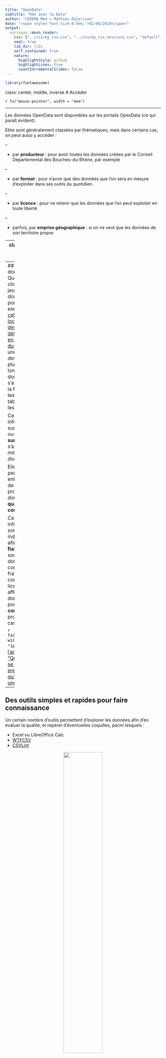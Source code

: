 ```yaml
---
title: "OpenData"
subtitle: "Rdv avec la Data"
author: "CEREMA Med > Mathieu Rajerison"
date: "<span style='font-size:0.5em;'>02/08/2018</span>"
output:
  xaringan::moon_reader:
    css: ["../css/my_css.css", "../css/my_css_session1.css", "default", "default-fonts"]
    seal: true
    lib_dir: libs
    self_contained: true
    nature:
      highlightStyle: github
      highlightLines: true
      countIncrementalSlides: false
---
```

```r
library(fontawesome)
```

class: center, middle, inverse
# Accéder

`r fa("mouse-pointer", width = "4em")` 

<!-- !! métiers de la donnée -->
<!-- !! http://eduscol.education.fr/sti/sites/eduscol.education.fr.sti/files/ressources/pedagogiques/693/693-isn-opendatadocument-ressource-prof.pdf -->

---

Les données OpenData sont disponibles sur les portails OpenData (ce qui paraît évident).

Elles sont généralement classées par thématiques, mais dans certains cas, on peut aussi y accéder :

--

- par **producteur** : pour avoir toutes les données créées par le Conseil Départemental des Bouches-du-Rhône, par exemple

--

- par **format** : pour n'avoir que des données que l'on sera en mesure d'exploiter dans ses outils du quotidien.

--

- par **licence** : pour ne retenir que les données que l'on peut exploiter en toute liberté

--

- parfois, par **emprise géographique** : si on ne veut que les données de son territoire propre

---
class: center, middle, inverse

# Faire connaissance

`r fa("comment", width = "4em")` 
---
## Méta-données
Quand on clique sur un jeu de données du portail, par exemple [celui-ci sur la localisation des défribrillateurs en Bouches-du-Rhône](https://trouver.datasud.fr/dataset/defibrillateurs-en-region-provence-alpes-cote-dazur), une description plus ou moins longue de la donnée s'affiche sous la forme de texte ou de tableau (voire les deux).

Ces informations sur la donnée, ou **données sur la donnée**, s'appellent les *méta-données*.

Elles permettent entre autres de savoir **qui** a produit la donnée, **quand** et **comment**.

Ces informations sont indispensables afin de **fiabiliser** la source d'une donnée, connaître sa fraîcheur, connaître la licence affectée à la donnée, pouvoir **contacter** le producteur le cas échéant.

`r fa("readme", width = "1em")` [Lire l'article "Questions à se poser la première fois qu'on consulte une donnée"](http://rex-analytics.com/data-analysis-questions-to-ask-the-first-time/)

---
## Des outils simples et rapides pour faire connaissance

Un certain nombre d'outils permettent d'explorer les données afin d'en évaluer la qualité, et repérer d'éventuelles coquilles, parmi lesquels :

- Excel ou LibreOffice Calc
- [WTFCSV](https://datajournalism.tools/ddjtool/wtfcsv/) 
- [CSVLint](http://csvlint.io/)

<center><img src=https://i0.wp.com/datajournalism.tools/wp-content/uploads/WTFcsv.png?w=970&ssl=1 width=50%></img></center>

---
class: center, middle, inverse
# Synthétiser la donnée

`r fa("filter", width = "4em")` 
---
## Agréger
L'agrégation de données consiste à réaliser des **opérations d'englobage** telles que le comptage, la moyenne, le minimum, le maximum, somme à des niveaux d'organisation hiérarchique supérieurs.

L'agrégation des données simplifie l'information en la rendant **moins granulaire** et dans certains cas, permet d'**anonymiser** la donnée individuelle.

> Par exemple, je pourrais vouloir le nombre d'habitants par département à partir de celui par commune ou le revenu médian par commune à partir de celui par quartier.

---
## Visualiser
### Infographie
Les données statistiques sont naturellement difficilement interprétables quand elles sont présentées de façon brute sous forme de tableau. 

Qui a déjà vu de grands tableaux dans la partie Économie du journal "Le Monde", par exemple ?

C'est pourquoi il est d'usage de les retranscrire de façon visuelle sous forme de graphiques. Cette pratique s'appelle l'**infographie** ou **Data-visualisation**.

---

<center><img src=https://upload.wikimedia.org/wikipedia/commons/thumb/5/5f/Minard%27s_Map_%28vectorized%29.svg/800px-Minard%27s_Map_%28vectorized%29.svg.png width=80%></img></center>

Tracer des **courbes à partir de séries temporelles**, représenter des **camemberts** ou des diagrammes en **barres** permet très rapidement de repérer des motifs intéressants dans les données.

Selon le type de données rencontré, on n'utilisera pas forcément le même type de graphiques (voir l'excellent site [Data To Viz](https://www.data-to-viz.com/)) et il existe des façons de représenter la donnée très originales (voir [xeno.graphics](https://xeno.graphics/)).

---

### Cartographie
Aussi, quand cela est possible, la cartographie permet de voir des **dynamiques spatiales** à l'oeuvre et de **croiser des informations territorialiées** par le jeu des superpositions de couches d'informations

<center><img src=https://i2.wp.com/francaisdenosregions.com/wp-content/uploads/2016/12/avec-corse.png?resize=664%2C659&ssl=1 width=60%></img></center>

---
class: center, middle, inverse
# Calculer, détecter et prédire

`r fa("microchip", width = "4em")` 
---
## Stats
Les statistiques correspondent à l'emploi de procédures mathématiques appliquées aux données, afin de **révéler des motifs** difficilement visibles "à l'oeil nu".

--

## Machine learning
Le machine learning correspond à l'emploi d'algorithmes qui permettent de **prédire** des valeurs (par exemple dans le futur), voire de **regrouper** des données entre elles sur la base de leur ressemblance.

--

## Deep learning
L'apprentissage profond est une sous-branche du machine learning, qui sous-tend l'**intelligence artificielle**, se base sur des **réseaux de neurones** qui miment le fonctionnement du cerveau humain. 

Il consiste à créer un réseau capable de prédire une valeur après avoir appris depuis une multitude d'expériences et d'échantillons de données.

---
class: center, middle, inverse
# Métiers de la data<br><i>(La data, c'est leur dada)</i>

`r fa("briefcase", width = "3em")` 

---
Une société submergée par des masses d'informations, pour certaines à haute valeur ajoutée, a besoin de personnes sachant s'y retrouver et jongler avec ces dernières. 

Des métiers commencent à apparaître, tournés autour de l'exploitation et la valorisation des données

---

### Data scientist
Le Data scientist est un profil à la mode qui correspond à des personnes en mesure d'**accéder**, **traiter** et **manipuler** n'importe quel type de données et d'en révéler certains motifs par le biais de la visualisation ou de la statistique

<center><img src=https://thumbor.forbes.com/thumbor/960x0/https%3A%2F%2Fblogs-images.forbes.com%2Flouiscolumbus%2Ffiles%2F2017%2F12%2FLinkedIn-top-25-emerging-jobs.jpg width=60%></img></center>

---

### CDO ou Chief Data Officer
On connaissait les CEO (Chief Economy Officer) ou CTO (Chief Technical Officer). Les CDO (pour Chief Data Officer) sont chargés de la **politique** d'ouverture des données d'une institution. 

Le rôle du CDO est généralement d'**animer** un réseau de correspondants données, de recenser l'ensemble des données et d'en assurer la diffusion.

Au MTES, ce rôle est assuré par la Superviseure Générale des Données.

---

### Chief Privacy Officer
Le Chief Privacy Officer, ou chef de la protection des données personnelles, doit **garantir la mise en oeuvre du RGPD**, soit que les données mises à disposition ne comportent pas d'informations à caractère sensible et personnel.

---
class: center, middle, inverse
# Communautés

`r fa("people-carry", width = "4em")` 
---
## Evènements
###Les hackathons, data camps
Les data camps sont des évènements où des personnes intéressées par la Data **échangent** autour des données, que ce soit au niveau des **méthodes**, de **jeux de données** qui sont intéressants ou dont il serait utile de disposer.

Les hackathons, à dimension plus **technique**, sont des évènements où des personnes, geeks ou non, se réunissent sur une période assez courte (un ou deux jours) afin de répondre à certaines questions par l'exploration de données et/ou la création de prototypes applicatifs (POC ou Preuves de Concept)

--

###Les Carto-parties
Les carto-parties sont des évènements organisés par des contributeurs OpenStreetMap visant à associer le plus souvent des personnes d'espaces périphériques (banlieues, ruraux) à la cartographie de leur commune sur OSM.
---
## Les lieux
### Data labs, infolabs
Les data labs ou info labs sont comparables aux fab labs dans la philosophie sauf qu'on n'y apprend pas à manier des imprimantes laser mais qu'on y échange autour de données ou outils relatifs à celles-ci (extraction, exploration, datavisualisation,...)

---
## Les forums
Le forum [teamopendata](https://teamopendata.org/) permet d'échanger virtuellement autour de l'OpenData. 

On y apprend beaucoup de choses concernant l'actualité liée à l'ouverture des données : évènements, tournants législatifs, revue du web.

C'est le "lieu" idéal où poser ses questions sur l'OpenData.